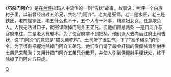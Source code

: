 《'''巧杀门阿介'''》是在[[兰坪|兰坪]]拉玛人中流传的一则“告状”故事。故事说：兰坪一个白族村子里，以前曾经出过五弟兄，共名“门阿介”。老大是巫师，老二是水匠，老三是铁匠，老四是铜匠，老五什么也不干，五个人专干坏事，糟蹋妇女女，任意欺负人。人民无法过口子，就密谋除掉门阿介五弟兄。但他们顾忌两条:一是门河介与官府来往，二是老大有邪术。为了使官府拿不到把柄，他们派人去向丽江府土司告状，说“门阿介”的意思是“猫头鹰吃鸡”。土司听了很生气，下了“准予格杀”的命令。为了很有把握地除掉门阿介五弟兄，他们专门请了最会打猎的傈僳族青年射手七弟兄来帮助；又用计把门阿介五弟兄分散开，并使人引到傈僳射手埋伏处，终于除掉了门阿介五只虎。

[[Category:白族文学|Q]]
